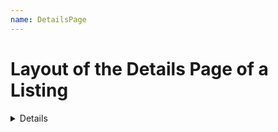 ```yaml
---
name: DetailsPage
---
```



# Layout of the Details Page of a Listing

<Playground>
  <Details
    content={{
      title: 'Monstera',
      type: 'give away',
      description:
        'Hello you plant lovers, I’m giving away propagations of my Monstera plant. They all have roots and are ready to be potted. Pick up only!'
    }}
  />
</Playground>

## Properties

<Props of={DetailsPage} />
